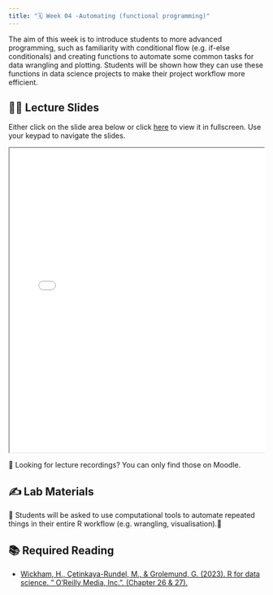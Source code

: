 ```yaml
---
title: "🗓️ Week 04 -Automating (functional programming)"
---
```


The aim of this week is to introduce students to more advanced programming, such as familiarity with conditional flow (e.g. if-else conditionals) and creating functions to automate some common tasks for data wrangling and plotting. Students will be shown how they can use these functions in data science projects to make their project workflow more efficient.

## 👨‍🏫 Lecture Slides

Either click on the slide area below or click [here](slides4.qmd) to view it in fullscreen. Use your keypad to navigate the slides.

::: {.container style="position: relative;overflow: hidden;width: 100%;min-height:600px;"}
<iframe src="slides4.html" style="position=absolute;top: 0;left: 0;bottom: 0;right: 0;width: 100%;min-height:600px;">

</iframe>
:::

🎥 Looking for lecture recordings? You can only find those on Moodle.

## ✍️ Lab Materials

🚧 Students will be asked to use computational tools to automate repeated things in their entire R workflow (e.g. wrangling, visualisation).🚧

## 📚 Required Reading

-   [Wickham, H., Çetinkaya-Rundel, M., & Grolemund, G. (2023). R for data science. " O'Reilly Media, Inc.". (Chapter 26 & 27).](https://r4ds.hadley.nz/data-tidy)

